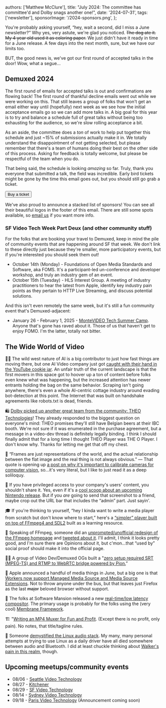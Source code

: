   authors: ['Matthew McClure'],
  title: "July 2024: The committee has committee'd and Dolby snags another one!",
  date: '2024-07-31',
  tags: ['newsletter'],
  sponsorImage: '/2024-sponsors.png',
};


You're probably asking yourself, “hey, wait a second, did I miss a June newsletter?” Why yes, very astute, we're glad you noticed. ~~The dog ate it.~~ ~~My 4 year old used it as coloring paper.~~ We just didn't have it ready in time for a June release. A few days into the next month, sure, but we have our limits too.

BUT, the good news is, we've got our first round of accepted talks in the door! Wow, what a segue…

## Demuxed 2024

The first round of emails for accepted talks is out and confirmations are flowing back! The first round of thankful decline emails went out while we were working on this. That still leaves a group of folks that won't get an email either way until (hopefully) next week as we see how the initial acceptance emails go so we can add more talks in. A big goal for this year is to try and balance a schedule full of great talks without being too exhausting for the audience, so we're slow rolling acceptance a bit.

As an aside, the committee does a *ton* of work to help put together this schedule and just ~15% of submissions actually make it in. We totally understand the disappointment of not getting selected, but please remember that there's a team of humans doing their best on the other side of this process. Asking for feedback is totally welcome, but please be respectful of the team when you do.

That being said, the schedule is looking *amazing* so far. Truly, thank you everyone that submitted a talk, the field was incredible. Early bird tickets might be gone by the time this email goes out, but you should still go grab a ticket.

<Link href="https://tickets.demuxed.com">
  <Button>Buy a ticket</Button>
</Link>

We've also proud to announce a stacked list of sponsors! You can see all their beautiful logos in the footer of this email. There are still some spots available, so [email us](mailto:sponsor@demuxed.com) if you want more info.

### SF Video Tech Week Part Deux (and other community stuff)

For the folks that are booking your travel to Demuxed, keep in mind the pile of community events that are happening around SF that week. We don't link to these directly just because they're smaller, more participatory events, but if you're interested you should seek them out!

- October 14th (Monday) - Foundations of Open Media Standards and Software, aka FOMS. It's a participant-led un-conference and developer workshop, and truly an industry gem of an event.
- October 15th (Tuesday) - HLS Interest Group. A meeting of industry practitioners to hear the latest from Apple, identify key industry pain points as they pertain to HTTP Live Streaming, and discuss potential solutions.

And this isn't even remotely the same week, but it's still a fun community event that's Demuxed-adjacent:

- January 26 - February 1, 2025 - [MonteVIDEO Tech Summer Camp](https://montevideotech.dev/summercamp2025/). Anyone that's gone has raved about it. Those of us that haven't get to enjoy FOMO. I'm the latter, totally not bitter.

## The Wide World of Video

👩‍⚖️ The wild west nature of AI is a big contributor to just how fast things are moving there, but one AI Video company just got [caught with their hand in the YouTube cookie jar](https://www.404media.co/runway-ai-image-generator-training-data-youtube/). An unfair truth of the current landscape is that the first movers in this space got to hoover up a ton of content before folks even knew what was happening, but the increased attention has newer entrants holding the bag on the same behavior. Scraping isn't going anywhere, there's even a whole AI-centric cottage industry around evading bot-detection at this point. The Internet that was built on handshake agreements like robots.txt is dead, friends.

🛍️ [Dolby picked up another great team from the community: THEO Technologies](https://www.theoplayer.com/blog/theo-technologies-is-joining-dolby)! They already responded to the biggest question on everyone's mind: THEO promises they'll still have Belgian beers at their IBC booth. We're not sure if it was enumerated in the purchase agreement, but a message in a video-dev thread is definitely legally binding. I think I should finally admit that for a long time I thought THEO Player was THE O Player. I don't know why. Thanks for letting me get that off my chest.

🎨 “Frames are just representations of the world, and the actual relationship between the flat image and the real thing is not always obvious.” — That quote is opening up [a post on why it's important to calibrate cameras for computer vision](https://www.opencv.ai/blog/camera-calibration), so…it's very literal, but I like to just read it as a deep soliloquy.

🥷 If you have privileged access to your company's users' content, you shouldn't share it. Yes, even if it's a [cool scoop about an upcoming Nintendo release](https://www.gamesradar.com/games/platformer/nintendo-leak-reportedly-came-from-an-employee-accessing-private-youtube-videos-but-google-says-it-was-non-intentional-because-they-only-showed-it-to-a-friend/). But if you *are* going to send that screenshot to a friend, maybe crop out the URL bar that includes the “admin” part. Just sayin'. 

🎓 If you're thinking to yourself, “hey I kinda want to write a media player from scratch but don't know where to start,” here's a [“simpler” player built on top of FFmpeg4 and SDL2](https://github.com/piaodazhu/simpleFFplay) built as a learning resource.

💅 Speaking of FFmpeg, someone did an [unprompted/unofficial redesign of the FFmpeg homepage](https://ffmpeg.bufferhead.com/) and [tweeted about it](https://x.com/bufferhead_/status/1804163778793119855). I'll admit, I think it looks pretty good, and I'm sure there are Opinions about it, but c'mon…that “used by” social proof should make it into the official page. 

🧑‍💻 A group of Video Dev/Demuxed OGs built a "[zero setup required SRT (MPEG-TS) and RTMP to WebRTC bridge powered by Pion.](https://github.com/flavioribeiro/donut)”

🍏 Apple announced a handful of media things in June, but a big one is that [Workers now support  Managed Media Source and Media Source Extensions](https://webkit.org/blog/15443/news-from-wwdc24-webkit-in-safari-18-beta/). Not to throw anyone under the bus, but that leaves just Firefox as the last ~~major~~ beloved browser without support.

🧩 The folks at Software Mansion released a new [real-time/low latency compositor](https://compositor.live/). The primary usage is probably for the folks using the (very cool) [Membrane Framework](https://github.com/membraneframework/membrane_live_compositor_plugin).

🏗️ "[Writing an MP4 Muxer for Fun and Profit](https://obsproject.com/blog/obs-studio-hybrid-mp4). (Except there is no profit, only pain). No notes, that title/tagline rules. 

🐧 Someone [demystified the Linux audio stack](https://blog.rtrace.io/posts/the-linux-audio-stack-demystified/). My many, many personal attempts at trying to use Linux as a daily driver have all died somewhere between audio and Bluetooth. I did at least chuckle thinking about [Walker's pain in this realm](https://www.youtube.com/watch?v=m0yNWtCeWh8), though. 

## Upcoming meetups/community events

- 08/06 - [Seattle Video Technology](https://events.gomomento.com/86meetup)
- 08/27 - [Kitchener](https://www.meetup.com/kw-video-technology/events/fvbrjtygclbkc/)
- 08/29 - [SF Video Technology](https://www.meetup.com/sf-video-technology/events/301385617/)
- 08/14 - [Sydney Video Technology](https://www.meetup.com/sydney-video-technology/events/302560627/)
- 09/18 - [Paris Video Technology](https://www.meetup.com/Paris-Video-Tech/) (Announcement coming soon)
